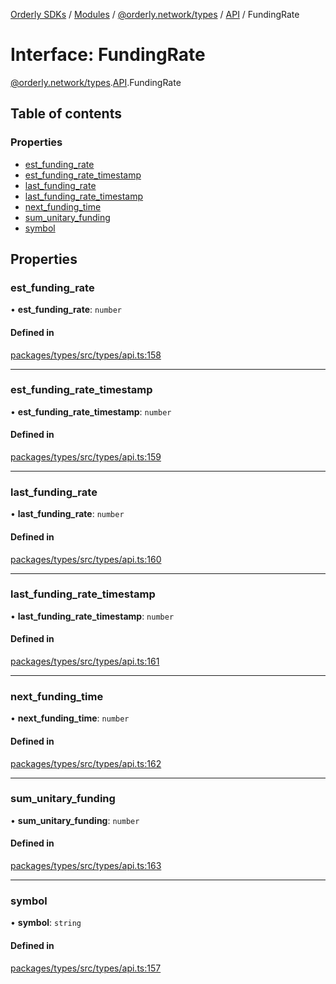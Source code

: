 [Orderly SDKs](./../README) / [Modules](./../modules) / [@orderly.network/types](./../modules/orderly_network_types) / [API](./../modules/orderly_network_types.API) / FundingRate

# Interface: FundingRate

[@orderly.network/types](./../modules/orderly_network_types).[API](./../modules/orderly_network_types.API).FundingRate

## Table of contents

### Properties

- [est\_funding\_rate](./orderly_network_types.API.FundingRate#est_funding_rate)
- [est\_funding\_rate\_timestamp](./orderly_network_types.API.FundingRate#est_funding_rate_timestamp)
- [last\_funding\_rate](./orderly_network_types.API.FundingRate#last_funding_rate)
- [last\_funding\_rate\_timestamp](./orderly_network_types.API.FundingRate#last_funding_rate_timestamp)
- [next\_funding\_time](./orderly_network_types.API.FundingRate#next_funding_time)
- [sum\_unitary\_funding](./orderly_network_types.API.FundingRate#sum_unitary_funding)
- [symbol](./orderly_network_types.API.FundingRate#symbol)

## Properties

### est\_funding\_rate

• **est\_funding\_rate**: `number`

#### Defined in

[packages/types/src/types/api.ts:158](./https://gitlab.com/orderlynetwork/orderly-fe/orderly-web/-/blob/3f38d838/packages/types/src/types/api.ts#L158)

___

### est\_funding\_rate\_timestamp

• **est\_funding\_rate\_timestamp**: `number`

#### Defined in

[packages/types/src/types/api.ts:159](./https://gitlab.com/orderlynetwork/orderly-fe/orderly-web/-/blob/3f38d838/packages/types/src/types/api.ts#L159)

___

### last\_funding\_rate

• **last\_funding\_rate**: `number`

#### Defined in

[packages/types/src/types/api.ts:160](./https://gitlab.com/orderlynetwork/orderly-fe/orderly-web/-/blob/3f38d838/packages/types/src/types/api.ts#L160)

___

### last\_funding\_rate\_timestamp

• **last\_funding\_rate\_timestamp**: `number`

#### Defined in

[packages/types/src/types/api.ts:161](./https://gitlab.com/orderlynetwork/orderly-fe/orderly-web/-/blob/3f38d838/packages/types/src/types/api.ts#L161)

___

### next\_funding\_time

• **next\_funding\_time**: `number`

#### Defined in

[packages/types/src/types/api.ts:162](./https://gitlab.com/orderlynetwork/orderly-fe/orderly-web/-/blob/3f38d838/packages/types/src/types/api.ts#L162)

___

### sum\_unitary\_funding

• **sum\_unitary\_funding**: `number`

#### Defined in

[packages/types/src/types/api.ts:163](./https://gitlab.com/orderlynetwork/orderly-fe/orderly-web/-/blob/3f38d838/packages/types/src/types/api.ts#L163)

___

### symbol

• **symbol**: `string`

#### Defined in

[packages/types/src/types/api.ts:157](./https://gitlab.com/orderlynetwork/orderly-fe/orderly-web/-/blob/3f38d838/packages/types/src/types/api.ts#L157)
